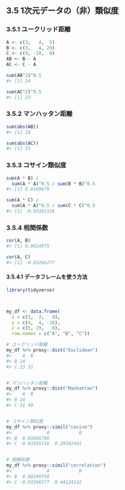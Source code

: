 ## 3.5 1次元データの（非）類似度

### 3.5.1 ユークリッド距離

```r
A <- c(3,   4,  5)
B <- c(3,   4, 29)
C <- c(9, -18,  8)
AB <- B - A
AC <- C - A

sum(AB^2)^0.5
#> [1] 24

sum(AC^2)^0.5
#> [1] 23
```

### 3.5.2 マンハッタン距離

```r
sum(abs(AB))
#> [1] 24

sum(abs(AC))
#> [1] 31
```

### 3.5.3 コサイン類似度

```r
sum(A * B) /
  sum(A * A)^0.5 / sum(B * B)^0.5
#> [1] 0.8169679

sum(A * C) /
  sum(A * A)^0.5 / sum(C * C)^0.5
#> [1] -0.03265116
```

### 3.5.4 相関係数

```r
cor(A, B)
#> [1] 0.8824975

cor(A, C)
#> [1] -0.03266277
```

#### 3.5.4.1 データフレームを使う方法

```r
library(tidyverse)



my_df <- data.frame(
  x = c(3,  3,   9),
  y = c(4,  4, -18),
  z = c(5, 29,   8),
  row.names = c("A", "B", "C"))

# ユークリッド距離
my_df %>% proxy::dist("Euclidean")
#>    A  B
#> B 24
#> C 23 31


# マンハッタン距離
my_df %>% proxy::dist("Manhattan")
#>    A  B
#> B 24
#> C 31 49


# コサイン類似度
my_df %>% proxy::simil("cosine")
#>             A           B
#> B  0.81696786
#> C -0.03265116  0.29342441


# 相関係数
my_df %>% proxy::simil("correlation")
#>             A           B
#> B  0.88249750
#> C -0.03266277  0.44124132
```

